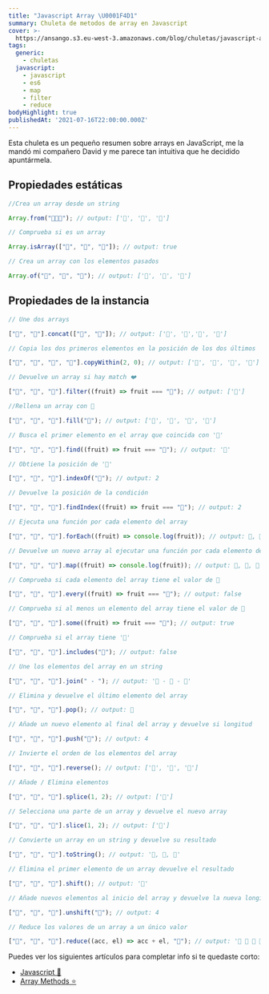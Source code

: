 ```yaml
---
title: "Javascript Array \U0001F4D1"
summary: Chuleta de metodos de array en Javascript
cover: >-
  https://ansango.s3.eu-west-3.amazonaws.com/blog/chuletas/javascript-array/2048x1365.webp
tags:
  generic:
    - chuletas
  javascript:
    - javascript
    - es6
    - map
    - filter
    - reduce
bodyHighlight: true
publishedAt: '2021-07-16T22:00:00.000Z'
---
```


Esta chuleta es un pequeño resumen sobre arrays en JavaScript, me la mandó mi compañero David y me parece tan intuitiva que he decidido apuntármela.

## Propiedades estáticas

```javascript
//Crea un array desde un string

Array.from("🍐🍉🍒"); // output: ['🍐', '🍉', '🍒']
```

```javascript
// Comprueba si es un array

Array.isArray(["🍐", "🍉", "🍒"]); // output: true
```

```javascript
// Crea un array con los elementos pasados

Array.of("🍐", "🍉", "🍒"); // output: ['🍐', '🍉', '🍒']
```

## Propiedades de la instancia

```javascript
// Une dos arrays

["🍐", "🍉"].concat(["🍒", "🍌"]); // output: ['🍐', '🍉','🍒', '🍌']
```

```javascript
// Copia los dos primeros elementos en la posición de los dos últimos

["🍐", "🍉", "🍒", "🍌"].copyWithin(2, 0); // output: ['🍐', '🍉', '🍐', '🍉']
```

```javascript
// Devuelve un array si hay match ❤️

["🍐", "🍉", "🍒"].filter((fruit) => fruit === "🍒"); // output: ['🍒']
```

```javascript
//Rellena un array con 🍑

["🍐", "🍉", "🍒"].fill("🍑"); // output: ['🍑', '🍑', '🍑', '🍑']
```

```javascript
// Busca el primer elemento en el array que coincida con '🍒'

["🍐", "🍉", "🍒"].find((fruit) => fruit === "🍒"); // output: '🍒'
```

```javascript
// Obtiene la posición de '🍒'

["🍐", "🍉", "🍒"].indexOf("🍒"); // output: 2
```

```javascript
// Devuelve la posición de la condición

["🍐", "🍉", "🍒"].findIndex((fruit) => fruit === "🍒"); // output: 2
```

```javascript
// Ejecuta una función por cada elemento del array

["🍐", "🍉", "🍒"].forEach((fruit) => console.log(fruit)); // output: 🍐, 🍉, 🍒
```

```javascript
// Devuelve un nuevo array al ejecutar una función por cada elemento del array

["🍐", "🍉", "🍒"].map((fruit) => console.log(fruit)); // output: 🍐, 🍉, 🍒
```

```javascript
// Comprueba si cada elemento del array tiene el valor de 🍒

["🍐", "🍉", "🍒"].every((fruit) => fruit === "🍒"); // output: false
```

```javascript
// Comprueba si al menos un elemento del array tiene el valor de 🍒

["🍐", "🍉", "🍒"].some((fruit) => fruit === "🍒"); // output: true
```

```javascript
// Comprueba si el array tiene '🍇'

["🍐", "🍉", "🍒"].includes("🍇"); // output: false
```

```javascript
// Une los elementos del array en un string

["🍐", "🍉", "🍒"].join(" - "); // output: '🍐 - 🍉 - 🍒'
```

```javascript
// Elimina y devuelve el último elemento del array

["🍐", "🍉", "🍒"].pop(); // output: 🍒
```

```javascript
// Añade un nuevo elemento al final del array y devuelve si longitud

["🍐", "🍉", "🍒"].push("🍌"); // output: 4
```

```javascript
// Invierte el orden de los elementos del array

["🍐", "🍉", "🍒"].reverse(); // output: ['🍒', '🍉', '🍐']
```

```javascript
// Añade / Elimina elementos

["🍐", "🍉", "🍒"].splice(1, 2); // output: ['🍐']
```

```javascript
// Selecciona una parte de un array y devuelve el nuevo array

["🍐", "🍉", "🍒"].slice(1, 2); // output: ['🍉']
```

```javascript
// Convierte un array en un string y devuelve su resultado

["🍐", "🍉", "🍒"].toString(); // output: '🍐, 🍉, 🍒'
```

```javascript
// Elimina el primer elemento de un array devuelve el resultado

["🍐", "🍉", "🍒"].shift(); // output: '🍐'
```

```javascript
// Añade nuevos elementos al inicio del array y devuelve la nueva longitud

["🍐", "🍉", "🍒"].unshift("🍌"); // output: 4
```

```javascript
// Reduce los valores de un array a un único valor

["🍐", "🍉", "🍒"].reduce((acc, el) => acc + el, "🍉"); // output: '🍉 🍐 🍉 🍒'
```

Puedes ver los siguientes artículos para completar info si te quedaste corto:

* [Javascript 📑](/blog/chuletas/javascript "")
* [Array Methods ⭐](/blog/javascript/array-methods "")
